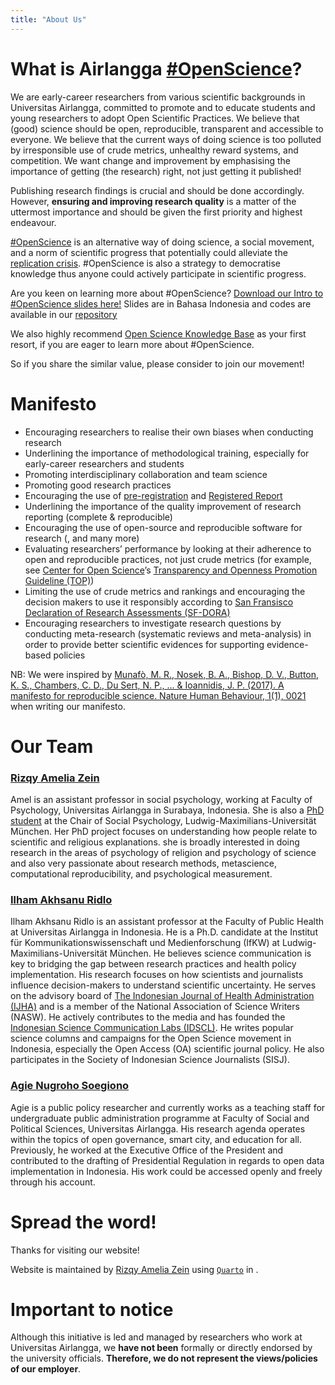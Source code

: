 ```yaml
---
title: "About Us"
---
```


# What is Airlangga [#OpenScience](https://www.fosteropenscience.eu/content/what-open-science-introduction)?

We are early-career researchers from various scientific backgrounds in Universitas Airlangga, committed to promote and to educate students and young researchers to adopt Open Scientific Practices. We believe that (good) science should be open, reproducible, transparent and accessible to everyone. We believe that the current ways of doing science is too polluted by irresponsible use of crude metrics, unhealthy reward systems, and competition. We want change and improvement by emphasising the importance of getting (the research) right, not just getting it published! 

Publishing research findings is crucial and should be done accordingly. However, **ensuring and improving research quality** is a matter of the uttermost importance and should be given the first priority and highest endeavour.

[#OpenScience](https://www.fosteropenscience.eu/content/what-open-science-introduction) is an alternative way of doing science, a social movement, and a norm of scientific progress that potentially could alleviate the [replication crisis](https://en.wikipedia.org/wiki/Replication_crisis). #OpenScience is also a strategy to democratise knowledge thus anyone could actively participate in scientific progress. 

Are you keen on learning more about #OpenScience? [Download our Intro to #OpenScience slides here!](../files/sains-terbuka-intro-template.pdf) Slides are in Bahasa Indonesia and codes are available in our <i class="fab fa-github"></i></a> [repository](https://github.com/sainsterbukaUA/materi-presentasi/blob/master/intro-sainsterbuka-template.Rmd)

We also highly recommend [Open Science Knowledge Base](https://how-to-open.science/) as your first resort, if you are eager to learn more about #OpenScience.

So if you share the similar value, please consider to join our movement!


# Manifesto

* Encouraging researchers to realise their own biases when conducting research
* Underlining the importance of methodological training, especially for early-career researchers and students
* Promoting interdisciplinary collaboration and team science
* Promoting good research practices
* Encouraging the use of [pre-registration](https://cos.io/prereg/) and [Registered Report](https://cos.io/rr/)
* Underlining the importance of the quality improvement of research reporting (complete & reproducible)
* Encouraging the use of open-source and reproducible software for research (<a href="https://www.r-project.org" target="_blank"><i class="fab fa-r-project"></i></a>, <a href="https://www.python.org/" target="_blank"><i class="fab fa-python"></i></a> and many more)
* Evaluating researchers' performance by looking at their adherence to open and reproducible practices, not just crude metrics (for example, see [Center for Open Science](https://cos.io/about/mission/)'s [Transparency and Openness Promotion Guideline (TOP)](https://cos.io/top/))
* Limiting the use of crude metrics and rankings and encouraging the decision makers to use it responsibly according to [San Fransisco Declaration of Research Assessments (SF-DORA)](https://sfdora.org/read/)
* Encouraging researchers to investigate research questions by conducting meta-research (systematic reviews and meta-analysis) in order to provide better scientific evidences for supporting evidence-based policies


NB: We were inspired by [Munafò, M. R., Nosek, B. A., Bishop, D. V., Button, K. S., Chambers, C. D., Du Sert, N. P., ... & Ioannidis, J. P. (2017). A manifesto for reproducible science. Nature Human Behaviour, 1(1), 0021](https://www.nature.com/articles/s41562-016-0021) when writing our manifesto.


# Our Team

### [Rizqy Amelia Zein](https://rameliaz.github.io/)

Amel is an assistant professor in social psychology, working at Faculty of Psychology, Universitas Airlangga in Surabaya, Indonesia. She is also a [PhD student](https://www.lmu.de/psy/de/personen/kontaktseite/rizqy-amelia-zein-c6eb5d9f.html) at the Chair of Social Psychology, Ludwig-Maximilians-Universität München. Her PhD project focuses on understanding how people relate to scientific and religious explanations. she is broadly interested in doing research in the areas of psychology of religion and psychology of science and also very passionate about research methods, metascience, computational reproducibility, and psychological measurement.

### [Ilham Akhsanu Ridlo](https://orcid.org/0000-0001-5751-3665)

Ilham Akhsanu Ridlo is an assistant professor at the Faculty of Public Health at Universitas Airlangga in Indonesia. He is a Ph.D. candidate at the Institut für Kommunikationswissenschaft und Medienforschung (IfKW) at Ludwig-Maximilians-Universität München. He believes science communication is key to bridging the gap between research practices and health policy implementation. His research focuses on how scientists and journalists influence decision-makers to understand scientific uncertainty. He serves on the advisory board of [The Indonesian Journal of Health Administration (IJHA)](https://e-journal.unair.ac.id/jaki) and is a member of the National Association of Science Writers (NASW). He actively contributes to the media and has founded the [Indonesian Science Communication Labs (IDSCL)](https://idscl.blog/). He writes popular science columns and campaigns for the Open Science movement in Indonesia, especially the Open Access (OA) scientific journal policy. He also participates in the Society of Indonesian Science Journalists (SISJ).

### [Agie Nugroho Soegiono](https://www.researchgate.net/profile/Agie_Soegiono)

Agie is a public policy researcher and currently works as a teaching staff for undergraduate public administration programme at Faculty of Social and Political Sciences, Universitas Airlangga. His research agenda operates within the topics of open governance, smart city, and education for all. Previously, he worked at the Executive Office of the President and contributed to the drafting of Presidential Regulation in regards to open data implementation in Indonesia. His work could be accessed openly and freely through his <a href="https://www.researchgate.net/profile/Agie_Soegiono" target="_blank"><i class="fab fa-researchgate"></i></a> account.


# Spread the word!

Thanks for visiting our website!

Website is maintained by [Rizqy Amelia Zein](https://rameliaz.github.io/) using [`Quarto`](https://quarto.org/docs/websites/) in <a href="https://www.r-project.org" target="_blank"><i class="fab fa-r-project"></i></a>.


# Important to notice

Although this initiative is led and managed by researchers who work at Universitas Airlangga, we **have not been** formally or directly endorsed by the university officials. **Therefore, we do not represent the views/policies of our employer**.